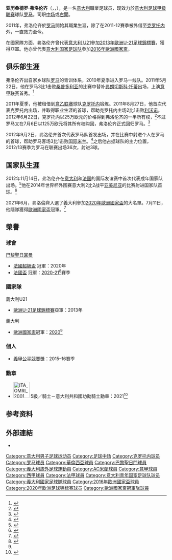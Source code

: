 {{noteTA
|G1=足球
|G2=uefa
|1=zh-hans:弗洛伦齐;zh-hk:費奧倫斯;zh-tw:弗洛倫齊;
|2=zh-hans:亚历桑德罗;zh-hk:亞歷辛度;zh-tw:亞歷桑德羅;
}}
{{infobox Football biography
| name           = 亚历桑德罗·弗洛伦齐<br>Alessandro Florenzi
| image          = Florenzi,_Roma-Udinese_17_marzo_2014.jpg
| image_size     = 200
| caption        = 2014年時的弗洛伦齐
| fullname       = 
| birth_date     = {{Birth date and age|1991|3|11|df=y}}<ref>{{cite web|title=Alessandro Florenzi|url=http://www.soccerway.com/players/alessandro--florenzi/190553/|work=Soccerway|publisher=Global Sports Media|accessdate=20 September 2011|archive-date=2014-10-06|archive-url=https://web.archive.org/web/20141006090615/http://www.soccerway.com/players/alessandro--florenzi/190553/|dead-url=no}}</ref>
| birth_place    = {{ITA}}[[罗马|罗马]]
| height = 1.73 m<ref>{{cite web|url=http://www.asroma.com/en/teams/players-and-staff/alessandro-florenzi|title=Alessandro Florenzi|publisher=ASRoma.com|access-date=13 November 2017|archive-url=https://web.archive.org/web/20160615013750/http://www.asroma.com/en/teams/players-and-staff/alessandro-florenzi|archive-date=15 June 2016|url-status=dead}}</ref>
| position       = [[中场|中场]]、[[右閘|右閘]]
| currentclub = [[AC米兰|AC米兰]]（[[羅馬體育俱樂部|羅馬]]外借）
| clubnumber = 25
| youthyears1    = 
| youthclubs1    = 
| years1 = 2011–
| clubs1 = [[羅馬體育俱樂部|羅馬]]
| caps1 = 227
| goals1 = 25
| years2         = 2011–2012
| clubs2         = → [[克罗托内足球俱乐部|克罗托内]]（外借）
| caps2          = 35
| goals2         = 11
| years3 = 2020
| clubs3 = → [[巴伦西亚足球俱乐部|巴伦西亚]]（外借）
| caps3 = 12
| goals3 = 0
| years4 = 2020–2021
| clubs4 = → [[巴黎圣日耳曼足球俱乐部|巴黎圣日耳曼]]（外借）
| caps4 = 21
| goals4 = 2
| years5 = 2021–
| clubs5 = → [[AC米兰|AC米兰]]（外借）
| caps5 = 5
| goals5 = 0
| nationalyears1 = 2011
| nationalteam1  = 意大利 U20
| nationalcaps1  = 4
| nationalgoals1 = 0
| nationalyears2 = 2011–2013
| nationalteam2  = [[意大利21岁以下国家足球队|意大利 U21]]
| nationalcaps2  = 18
| nationalgoals2 = 5
| nationalyears3 = 2012–
| nationalteam3  = [[意大利国家足球队|意大利]]
| nationalcaps3 = 46
| nationalgoals3 = 2
| pcupdate       = 2021年5月9日
| ntupdate       = 2021年7月11日
}}

'''亚历桑德罗·弗洛伦齐'''（{{lang-it|'''Alessandro Florenzi'''}}，{{IPA-it|alesˈsandro floˈrɛntsi}}，{{bd|1991年|3月11日|catIdx=Florenzi, Alessandro}}），是一名[[意大利|意大利]]職業足球员，现效力於[[意大利足球甲级联赛|意大利足球甲级联赛]]球队[[罗马体育俱乐部|罗马]]。司职[[中场|中场]]或[[右閘|右閘]]。

2011年，弗洛伦齐於[[罗马体育俱乐部|罗马]]開始其職業生涯，除了在2011-12賽季被外借至[[克罗托内足球俱乐部|克罗托内]]外，一直效力至今。

在國家隊方面，弗洛伦齐曾代表[[意大利21岁以下国家足球队|意大利 U21]]參加[[2013年歐洲U-21足球錦標賽|2013年歐洲U-21足球錦標賽]]，獲得亞軍。他亦曾代表[[意大利国家足球队|意大利国家足球队]]參加[[2016年歐洲國家盃|2016年歐洲國家盃]]。

== 俱乐部生涯 ==
弗洛伦齐出自家乡球队[[罗马体育俱乐部|罗马]]的青训体系，2010年夏季进入罗马一线队。2011年5月22日，他在罗马3比1击败[[桑普多利亚足球俱乐部|桑普多利亚]]的比赛中替补[[弗朗切斯科·托蒂|弗朗切斯科·托蒂]]出场，上演[[意甲联赛|意甲联赛]]首秀。<ref>{{cite web|title=Roma 3–1 Sampdoria|url=http://www.legaseriea.it/en/serie-a-tim/match-report/-/match-report/Roma-Sampdoria/25524|publisher=Lega Serie A|accessdate=20 September 2011|deadurl=yes|archiveurl=https://www.webcitation.org/6EUPL9vx4?url=http://www.legaseriea.it/en/serie-a-tim/match-report/-/match-report/Roma-Sampdoria/25524|archivedate=2013年2月17日}}</ref>

2011年夏季，他被租借到[[意乙联赛|意乙联赛]]球队[[克罗托内足球俱乐部|克罗托内]]锻炼。2011年8月27日，他首次代表克罗托内出场，并取得职业生涯的首球，帮助克罗托内主场2比1击败[[利沃诺足球俱乐部|利沃诺]]。2012年6月22日，克罗托内以25万欧元的价格得到弗洛伦齐的一半所有权，<ref>{{Cite web |url=http://www.asroma.it/pdf/corporate/operazioni_di_mercato/2012_06_22_Esercizio_dei_diritti_di_opzione_e_controopzione_e_rapporti_di_partecipazione_ex_art_102_bis_noif.pdf |title=存档副本 |accessdate=2014-09-30 |archive-date=2015-09-23 |archive-url=https://web.archive.org/web/20150923224136/http://www.asroma.it/pdf/corporate/operazioni_di_mercato/2012_06_22_Esercizio_dei_diritti_di_opzione_e_controopzione_e_rapporti_di_partecipazione_ex_art_102_bis_noif.pdf |dead-url=no }}</ref>不过罗马又在7月6日以125万欧元将其所有权购回，弗洛伦齐正式回归罗马。<ref>{{Cite web |url=http://www.asroma.it/pdf/corporate/operazioni_di_mercato/2012_07_06_Viviani_e_Florenzi.pdf |title=存档副本 |accessdate=2014-09-30 |archive-date=2015-09-23 |archive-url=https://web.archive.org/web/20150923224137/http://www.asroma.it/pdf/corporate/operazioni_di_mercato/2012_07_06_Viviani_e_Florenzi.pdf |dead-url=no }}</ref>

2012年9月2日，弗洛伦齐首次代表罗马队首发出场，并在比赛中射进个人在罗马的首球，帮助罗马客场3比1击败[[国际米兰足球俱乐部|国际米兰]]。<ref>{{Cite web |url=http://sport.ilmessaggero.it/asroma/diretta-inter-roma-roma-inter-campionato-serie-a/217267.shtml |title=存档副本 |accessdate=2014-09-30 |archive-date=2014-10-06 |archive-url=https://web.archive.org/web/20141006160842/http://sport.ilmessaggero.it/asroma/diretta-inter-roma-roma-inter-campionato-serie-a/217267.shtml |dead-url=no }}</ref>之后他占据球队的主力位置，2012/13赛季为罗马在联赛出场36次，射进3球。

==国家队生涯==
2012年11月14日，弗洛伦齐在[[意大利国家足球队|意大利]]和[[法国国家足球队|法国]]的国际友谊赛中首次代表成年国家队出场。<ref>{{cite web|title=Sky Sports Scout - Alessandro Florenzi|url=http://www1.skysports.com/football/news/15198/9034657/sky-sports-scout-alessandro-florenzi|website=Sky Sports|accessdate=13 September 2014|archive-date=2014-10-06|archive-url=https://web.archive.org/web/20141006074624/http://www1.skysports.com/football/news/15198/9034657/sky-sports-scout-alessandro-florenzi|dead-url=no}}</ref>他在2014年世界杯外围赛意大利2比2战平[[亚美尼亚国家足球队|亚美尼亚]]的比赛射进国家队首球。<ref>{{cite web|title=A. Florenzi|url=http://ca.soccerway.com/players/alessandro--florenzi/190553/|website=Soccerway|accessdate=13 September 2014|archive-date=2014-10-04|archive-url=https://web.archive.org/web/20141004170535/http://ca.soccerway.com/players/alessandro--florenzi/190553/|dead-url=no}}</ref>

2021年6月，弗洛倫齊入選了義大利參加[[2020年歐洲國家盃|2020年歐洲國家盃]]的大名單。7月11日，他隨隊獲得[[2020年歐洲國家盃|歐洲國家盃]]冠軍。<ref name="歐國盃">{{cite news|url=https://www.nbcnews.com/news/world/italy-wins-european-soccer-championship-3-2-penalty-shootout-n1273643|title=Italy wins the European soccer championship in 3-2 penalty shootout|work=NBC|date=2021-07-11|language=en|accessdate=2021-07-12|archive-date=2021-07-11|archive-url=https://web.archive.org/web/20210711235421/https://www.nbcnews.com/news/world/italy-wins-european-soccer-championship-3-2-penalty-shootout-n1273643}}</ref>

== 榮譽 ==
=== 球會 ===
;{{flagicon|FRA}} [[巴黎聖日耳曼足球俱樂部|巴黎聖日耳曼]]
* [[法國超級盃|法國超級盃]] 冠軍：2020年
* [[法國盃|法國盃]] 冠軍：[[2020–21年法國盃|2020-21]]<ref>{{cite web|url=https://www.rfi.fr/cn/%E5%9C%A3%E6%97%A5%E8%80%B3%E6%9B%BC%E6%B3%95%E5%9B%BD%E6%9D%AF%E5%A4%BA%E5%86%A0-%E6%B3%95%E7%94%B2%E7%8E%8B%E5%BA%A7%E4%BB%8D%E4%B8%8D%E6%94%BE%E5%BC%83|title=圣日耳曼法国杯夺冠 法甲王座仍不放弃|website=RFI|date=2021-05-20|access-date=2021-05-20|archive-date=2021-05-20|archive-url=https://web.archive.org/web/20210520100911/https://www.rfi.fr/cn/%E5%9C%A3%E6%97%A5%E8%80%B3%E6%9B%BC%E6%B3%95%E5%9B%BD%E6%9D%AF%E5%A4%BA%E5%86%A0-%E6%B3%95%E7%94%B2%E7%8E%8B%E5%BA%A7%E4%BB%8D%E4%B8%8D%E6%94%BE%E5%BC%83}}</ref>賽季

=== 國家隊 ===
;{{flagicon|ITA}} 義大利U21
* [[歐洲U-21足球錦標賽|歐洲U-21足球錦標賽]]亞軍：2013年

;{{flagicon|ITA}} 義大利
* [[歐洲國家盃|歐洲國家盃]]冠軍：[[2020年歐洲國家盃|2020]]<ref name="歐國盃"/>

=== 個人 ===
* [[银球奖（意甲公平竞赛奖）|義甲公平競賽獎]]：2015–16賽季

===勳章===
*[[File:ITA_OMRI_2001_Cav_BAR.svg|50px]] 5級／騎士－意大利共和國功勳騎士勳章：2021<ref>{{cite web|url=https://quirinale.it/elementi/59113|title=Mattarella ha conferito onorificenze motu proprio ai giocatori e allo staff della Nazionale vincitrice del campionato europeo|publisher=quirinale.it|date=2021-07-16|language=it|access-date=2021-07-20|archive-date=2021-07-16|archive-url=https://web.archive.org/web/20210716185328/https://quirinale.it/elementi/59113}}</ref>

==参考资料==
{{reflist|2}}

==外部連結==
* {{Soccerway}}

<!--{{羅馬球員名單}}-->
{{AC米兰球员名单}}
{{2016年歐洲國家盃意大利參賽名單}}
{{2020年欧洲足球锦标赛意大利参赛名单}}

{{DEFAULTSORT:Florenzi, Alessandro}}
[[Category:意大利男子足球运动员|Category:意大利男子足球运动员]]
[[Category:足球中场|Category:足球中场]]
[[Category:克罗托内球员|Category:克罗托内球员]]
[[Category:罗马球员|Category:罗马球员]]
[[Category:華倫西亞球員|Category:華倫西亞球員]]
[[Category:巴黎聖日門球員|Category:巴黎聖日門球員]]
[[Category:義大利旅外足球運動員|Category:義大利旅外足球運動員]]
[[Category:AC米蘭球員|Category:AC米蘭球員]]
[[Category:意甲球員|Category:意甲球員]]
[[Category:西甲球員|Category:西甲球員]]
[[Category:法甲球員|Category:法甲球員]]
[[Category:意大利青年国家足球队球员|Category:意大利青年国家足球队球员]]
[[Category:義大利國家足球隊球員|Category:義大利國家足球隊球員]]
[[Category:2016年歐洲國家盃球員|Category:2016年歐洲國家盃球員]]
[[Category:2020年欧洲足球锦标赛球员|Category:2020年欧洲足球锦标赛球员]]
[[Category:歐洲國家盃冠軍隊球員|Category:歐洲國家盃冠軍隊球員]]